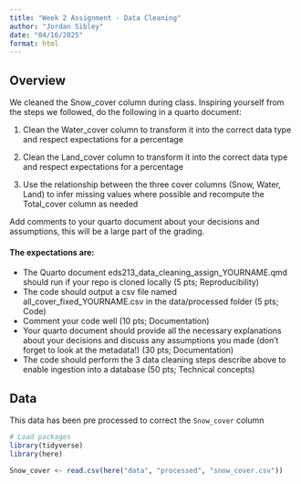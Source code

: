 ```yaml
---
title: "Week 2 Assignment - Data Cleaning"
author: "Jordan Sibley" 
date: "04/16/2025"
format: html
---
```


## Overview

We cleaned the Snow_cover column during class. Inspiring yourself from the steps we followed, do the following in a quarto document:

1.  Clean the Water_cover column to transform it into the correct data type and respect expectations for a percentage

2.  Clean the Land_cover column to transform it into the correct data type and respect expectations for a percentage

3.  Use the relationship between the three cover columns (Snow, Water, Land) to infer missing values where possible and recompute the Total_cover column as needed

Add comments to your quarto document about your decisions and assumptions, this will be a large part of the grading. 

#### The expectations are:
- The Quarto document eds213_data_cleaning_assign_YOURNAME.qmd should run if your repo is cloned locally (5 pts; Reproducibility)
- The code should output a csv file named all_cover_fixed_YOURNAME.csv in the data/processed folder (5 pts; Code)
- Comment your code well (10 pts; Documentation)
- Your quarto document should provide all the necessary explanations about your decisions and discuss any assumptions you made (don’t forget to look at the metadata!) (30 pts; Documentation)
- The code should perform the 3 data cleaning steps describe above to enable ingestion into a database (50 pts; Technical concepts)


## Data 

This data has been pre processed to correct the `Snow_cover` column 

```r
# Load packages 
library(tidyverse)
library(here)

Snow_cover <- read.csv(here("data", "processed", "snow_cover.csv"))
```

